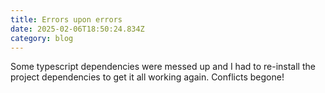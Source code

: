 ```yaml
---
title: Errors upon errors
date: 2025-02-06T18:50:24.834Z
category: blog
---
```


Some typescript dependencies were messed up and I had to re-install the project dependencies to get it all working again. Conflicts begone!
